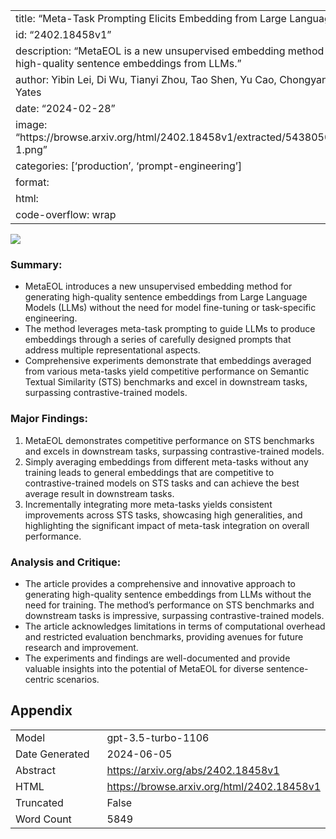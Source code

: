
---
title: "Meta-Task Prompting Elicits Embedding from Large Language Models"
id: "2402.18458v1"
description: "MetaEOL is a new unsupervised embedding method for generating high-quality sentence embeddings from LLMs."
author: Yibin Lei, Di Wu, Tianyi Zhou, Tao Shen, Yu Cao, Chongyang Tao, Andrew Yates
date: "2024-02-28"
image: "https://browse.arxiv.org/html/2402.18458v1/extracted/5438050/Figures/Figure-1.png"
categories: ['production', 'prompt-engineering']
format:
  html:
    code-overflow: wrap
---

![](https://browse.arxiv.org/html/2402.18458v1/extracted/5438050/Figures/Figure-1.png)

### **Summary:**
- MetaEOL introduces a new unsupervised embedding method for generating high-quality sentence embeddings from Large Language Models (LLMs) without the need for model fine-tuning or task-specific engineering.
- The method leverages meta-task prompting to guide LLMs to produce embeddings through a series of carefully designed prompts that address multiple representational aspects.
- Comprehensive experiments demonstrate that embeddings averaged from various meta-tasks yield competitive performance on Semantic Textual Similarity (STS) benchmarks and excel in downstream tasks, surpassing contrastive-trained models.

### Major Findings:
1. MetaEOL demonstrates competitive performance on STS benchmarks and excels in downstream tasks, surpassing contrastive-trained models.
2. Simply averaging embeddings from different meta-tasks without any training leads to general embeddings that are competitive to contrastive-trained models on STS tasks and can achieve the best average result in downstream tasks.
3. Incrementally integrating more meta-tasks yields consistent improvements across STS tasks, showcasing high generalities, and highlighting the significant impact of meta-task integration on overall performance.

### Analysis and Critique:
- The article provides a comprehensive and innovative approach to generating high-quality sentence embeddings from LLMs without the need for training. The method's performance on STS benchmarks and downstream tasks is impressive, surpassing contrastive-trained models.
- The article acknowledges limitations in terms of computational overhead and restricted evaluation benchmarks, providing avenues for future research and improvement.
- The experiments and findings are well-documented and provide valuable insights into the potential of MetaEOL for diverse sentence-centric scenarios.

## Appendix

|          |          |
|----------|----------|
| Model     | gpt-3.5-turbo-1106       |
| Date Generated     | 2024-06-05       |
| Abstract | [https://arxiv.org/abs/2402.18458v1](https://arxiv.org/abs/2402.18458v1)        |
| HTML     | [https://browse.arxiv.org/html/2402.18458v1](https://browse.arxiv.org/html/2402.18458v1)       |
| Truncated       | False       |
| Word Count       | 5849       |